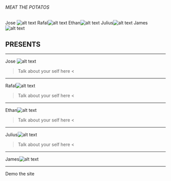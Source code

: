 
###### MEAT THE POTATOS

Jose ![alt text](https://avatars2.githubusercontent.com/u/19479459?s=96&v=4 )
Rafal![alt text]( https://avatars1.githubusercontent.com/u/36113728?s=96&v=4)
Ethan![alt text](https://avatars0.githubusercontent.com/u/37446513?s=96&v=4 )
Julius![alt text]( https://avatars3.githubusercontent.com/u/35594681?s=96&v=4)
James![alt text](https://avatars2.githubusercontent.com/u/1286700?s=96&v=4 )

## PRESENTS

---

Jose ![alt text](https://avatars2.githubusercontent.com/u/19479459?s=96&v=4 )
> Talk about your self here <
---

Rafal![alt text]( https://avatars1.githubusercontent.com/u/36113728?s=96&v=4)

> Talk about your self here <
---

Ethan![alt text](https://avatars0.githubusercontent.com/u/37446513?s=96&v=4 )
> Talk about your self here <
---

Julius![alt text]( https://avatars3.githubusercontent.com/u/35594681?s=96&v=4)

> Talk about your self here <
---

James![alt text](https://avatars2.githubusercontent.com/u/1286700?s=96&v=4 )

---

Demo the site


